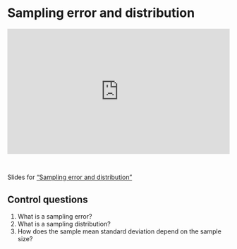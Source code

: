 # Sampling error and distribution

::: {style="padding:56.25% 0 0 0;position:relative;"}
<iframe src="https://player.vimeo.com/video/1051869124?badge=0&amp;autopause=0&amp;player_id=0&amp;app_id=58479" frameborder="0" allow="autoplay; fullscreen; picture-in-picture; clipboard-write; encrypted-media" style="position:absolute;top:0;left:0;width:100%;height:100%;" title="Sampling error and distribution">

</iframe>
:::

```{=html}
<script src="https://player.vimeo.com/api/player.js"></script>
```

<br>

Slides for ["Sampling error and distribution"](video-pdf/3/sampling_error.pdf)

## Control questions

1. What is a sampling error?
2. What is a sampling distribution?
3. How does the sample mean standard deviation depend on the sample size?
